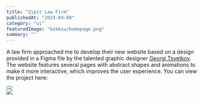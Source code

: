 ---
title: "Zipit Law Firm"
publishedAt: "2024-04-08"
category: "ui"
featuredImage: "bokksu/homepage.png"
summary: ""
---

A law firm approached me to develop their new website based on a design provided in a Figma file by the talented graphic designer <a href="https://futurenature.net/" target="_blank">Georgi Tsvetkov</a>. The website features several pages with abstract shapes and animations to make it more interactive, which improves the user experience. You can view the project here:

<div>
  <Button
    href="https://zipit.legal/"
    title="View project"
    className="mt-4 mb-12"
  />
</div>

<Image src="/projects/zipit/zipit-screenshot.png" width={1440} height={1000} />
